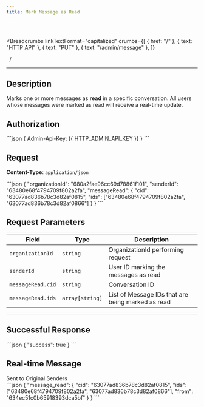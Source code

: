 ```yaml
---
title: Mark Message as Read
---
```


<br />



<Breadcrumbs
  linkTextFormat="capitalized"
  crumbs={[
    { href: "/" },
    { text: "HTTP API" },
    { text: "PUT" },
    { text: "/admin/message" },
  ]}
>
  <Icon slot="index" name="seti:powershell" />
  <span slot="separator">&nbsp;&nbsp;/&nbsp;</span>
</Breadcrumbs>

---


## Description

> <Badge text="PUT" variant="caution" size="large" />
> <Badge text="/admin/message/read" size="large" />

Marks one or more messages as **read** in a specific conversation. All users
whose messages were marked as read will receive a real-time update.

## Authorization

<Tabs>
  <TabItem label="Header">
    ```json 
    { Admin-Api-Key: {{ HTTP_ADMIN_API_KEY }} }
    ```
  </TabItem>
</Tabs>

## Request

**Content-Type**: `application/json`

<Tabs>
  <TabItem label="Request">
```json
{
  "organizationId": "680a2fae96cc69d78861f101",
  "senderId": "63480e68f4794709f802a2fa",
  "messageRead": {
    "cid": "63077ad836b78c3d82af0815",
    "ids": ["63480e68f4794709f802a2fa", "63077ad836b78c3d82af0866"]
  }
}
```
  </TabItem>
</Tabs>

## Request Parameters

| Field             | Type            | Description                                       |
| ----------------- | --------------- | ------------------------------------------------- |
| `organizationId`  | `string`        | OrganizationId performing request                 |
| `senderId`        | `string`        | User ID marking the messages as read              |
| `messageRead.cid` | `string`        | Conversation ID                                   |
| `messageRead.ids` | `array[string]` | List of Message IDs that are being marked as read |

---

## Successful Response

<Tabs>
  <TabItem label="Response">
```json
{
  "success": true
}
```
  </TabItem>
</Tabs>

## Real-time Message

<Aside type="tip" title="Additional information">
  Sent to Original Senders
</Aside>

<Tabs>
  <TabItem label="Event">
```json
{
  "message_read": {
    "cid": "63077ad836b78c3d82af0815",
    "ids": ["63480e68f4794709f802a2fa", "63077ad836b78c3d82af0866"],
    "from": "634ec51c0b65918393dca5bf"
  }
}
```
  </TabItem>
</Tabs>

<script
  src="https://giscus.app/client.js"
  data-repo="SAMA-Communications/sama-server"
  data-repo-id="R_kgDOIBiYjA"
  data-category-id="DIC_kwDOIBiYjM4CuYYL"
  data-mapping="pathname"
  data-strict="0"
  data-reactions-enabled="1"
  data-emit-metadata="0"
  data-input-position="top"
  data-theme="transparent_dark"
  data-lang="en"
  data-loading="lazy"
  crossorigin="anonymous"
  async
></script>
